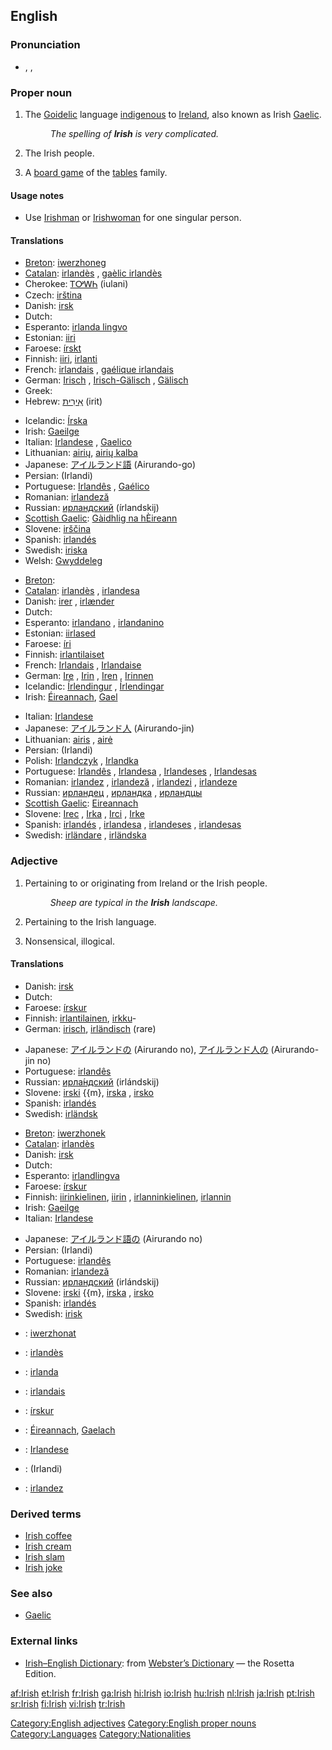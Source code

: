 {{rfc|most translations in ‘people collectively’ only mention one person}}
{{wikipedia}}
{{interwiktionary|code=ga}}
==English==

===Pronunciation===
* {{enPR|ī'rĭsh}}, {{IPA|/ˈaɪrɪʃ/}}, {{SAMPA|/"aIrIS/}}

===Proper noun===
{{en-proper noun}}

# The [[Goidelic]] language [[indigenous]] to [[Ireland]], also known as Irish [[Gaelic]].
#: ''The spelling of '''Irish''' is very complicated.''
# {{italbrac|collectively as a plural}} The Irish people.
# A [[board game]] of the [[tables]] family.

====Usage notes====
* Use [[Irishman]] or [[Irishwoman]] for one singular person.

====Translations====
{{trans-top|the language}}
* [[Breton]]: [[iwerzhoneg]] {{m}}
* [[Catalan]]: [[irlandès]] {{m}}, [[gaèlic irlandès]] {{m}}
* Cherokee: [[ᎢᎤᎳᏂ]] (iulani)
* Czech: [[irština]] {{f}}
* Danish: [[irsk]]
* Dutch: {{t+|nl|Iers|n}}
* Esperanto: [[irlanda lingvo]]
* Estonian: [[iiri]]
* Faroese: [[írskt]] {{n}}
* Finnish: [[iiri]], [[irlanti]]
* French: [[irlandais]] {{m}}, [[gaélique irlandais]] {{m}}
* German: [[Irisch]] {{n}}, [[Irisch-Gälisch]] {{n}}, [[Gälisch]] {{n}}
* Greek: {{t+|el|ιρλανδικά|n|p|tr=irlandiká}}
* Hebrew: [[אירית|אִירִית]] (irit)
{{trans-mid}}
* Icelandic: [[Írska]]
* Irish: [[Gaeilge]]
* Italian: [[Irlandese]] {{m}}, [[Gaelico]] {{m}}
* Lithuanian: [[airių]], [[airių kalba]]
* Japanese: [[アイルランド語]] (Airurando-go)
* Persian: {{FAchar|[[ایرلندی]]}} (Irlandi)
* Portuguese: [[Irlandês]] {{m}}, [[Gaélico]] {{m}}
* Romanian: [[irlandeză]] {{f}}
* Russian: [[ирландский]] (írlandskij) {{m}}
* [[Scottish Gaelic]]: [[Gàidhlig na hÈireann]] {{f}}
* Slovene: [[irščina]] {{f}}
* Spanish: [[irlandés]] {{m}}
* Swedish: [[iriska]] {{c}}
* Welsh: [[Gwyddeleg]]
{{trans-bottom}}

{{trans-top|the people}}
* [[Breton]]: {{t|br|Iwerzhoniz|p|xs=Breton}}
* [[Catalan]]: [[irlandès]] {{m}}, [[irlandesa]] {{f}}
* Danish: [[irer]] {{c}}, [[irlænder]] {{c}}
* Dutch: {{t|nl|Ieren||p}}
* Esperanto: [[irlandano]] {{m}}, [[irlandanino]] {{f}}
* Estonian: [[iirlased]]
* Faroese: [[íri]] {{m}}
* Finnish: [[irlantilainen|irlantilaiset]] {{p}}
* French: [[Irlandais]] {{m}}, [[Irlandaise]] {{f}}
* German: [[Ire]] {{m}}, [[Irin]] {{f}}, [[Iren]] {{m|p}}, [[Irinnen]] {{f|p}}
* Icelandic: [[Írlendingur]] {{m}}, [[Írlendingar]] {{p}}
* Irish: [[Éireannach]], [[Gael]]
{{trans-mid}}
* Italian: [[Irlandese]] {{m|f}}
* Japanese: [[アイルランド人]] (Airurando-jin)
* Lithuanian: [[airis]] {{m}}, [[airė]] {{f}}
* Persian: {{FAchar|[[ایرلندی]]}} (Irlandi)
* Polish: [[Irlandczyk]] {{m}}, [[Irlandka]] {{f}}
* Portuguese: [[Irlandês]] {{m}}, [[Irlandesa]] {{f}}, [[Irlandeses]] {{m|p}}, [[Irlandesas]] {{f|p}}
* Romanian: [[irlandez]] {{m}}, [[irlandeză]] {{f}}, [[irlandezi]] {{p}}, [[irlandeze]] {{f|p}}
* Russian: [[ирландец]] {{m}}, [[ирландка]] {{f}}, [[ирландцы]] {{p}}
* [[Scottish Gaelic]]: [[Eireannach]] {{m}}
* Slovene: [[Irec]] {{m}}, [[Irka]] {{f}}, [[Irci]] {{p}}, [[Irke]] {{f|p}}
* Spanish: [[irlandés]] {{m}}, [[irlandesa]] {{f}}, [[irlandeses]] {{m|p}}, [[irlandesas]] {{f|p}}
* Swedish: [[irländare]] {{m|f}}, [[irländska]] {{f}}
{{trans-bottom}}

{{trans-top|board game}}
{{trans-mid}}
{{trans-bottom}}

===Adjective===
{{en-adj|-}}

# Pertaining to or originating from Ireland or the Irish people.
#: ''Sheep are typical in the '''Irish''' landscape.''
# Pertaining to the Irish language.
# {{context|derogatory|colloquial}} Nonsensical, illogical.

{{rfex|particularly the last}}

====Translations====
{{trans-top|pertaining to or originating from Ireland or the Irish people}}
* Danish: [[irsk]]
* Dutch: {{t+|nl|Iers}}
* Faroese: [[írskur]]
* Finnish: [[irlantilainen]], [[irkku]]-
* German: [[irisch]], [[irländisch]] (rare)
{{trans-mid}}
* Japanese: [[アイルランド]]の (Airurando no), [[アイルランド人]]の (Airurando-jin no)
* Portuguese: [[irlandês]]
* Russian: [[ирландский|ирла́ндский]] (irlándskij)
* Slovene: [[irski]] {{m}, [[irska]] {{f}}, [[irsko]] {{n}}
* Spanish: [[irlandés]]
* Swedish: [[irländsk]]
{{trans-bottom}}

{{trans-top|pertaining to the language}}
* [[Breton]]: [[iwerzhonek]]
* [[Catalan]]: [[irlandès]]
* Danish: [[irsk]]
* Dutch: {{t+|nl|Iers}}
* Esperanto: [[irland]][[lingva]]
* Faroese: [[írskur]]
* Finnish: [[iiri|iirin]][[kielinen]], [[iiri|iirin]] {{italbrac|+ genitive}}, [[irlanti|irlannin]][[kielinen]], [[irlanti|irlannin]] {{italbrac|+ genitive}}
* Irish: [[Gaeilge]] {{italbrac|+ genitive}}
* Italian: [[Irlandese]]
{{trans-mid}}
* Japanese: [[アイルランド語]]の (Airurando no)
* Persian: {{FAchar|[[ایرلندی]]}} (Irlandi)
* Portuguese: [[irlandês]]
* Romanian: [[irlandeză]]
* Russian: [[ирландский]] (irlándskij)
* Slovene: [[irski]] {{m}, [[irska]] {{f}}, [[irsko]] {{n}}
* Spanish: [[irlandés]]
* Swedish: [[irisk]]
{{trans-bottom}}

{{trans-top|nonsensical}}
{{trans-mid}}
{{trans-bottom}}

{{checktrans-top}}
* {{ttbc|Breton}}: [[iwerzhonat]]
* {{ttbc|Catalan}}: [[irlandès]]
* {{ttbc|Esperanto}}: [[irlanda]]
* {{ttbc|French}}: [[irlandais]]
* {{ttbc|Icelandic}}: [[írskur]]
* {{ttbc|Irish}}: [[Éireannach]], [[Gaelach]]
{{checktrans-mid}}
* {{ttbc|Italian}}: [[Irlandese]]
* {{ttbc|Persian}}: {{FAchar|[[ایرلندی]]}} (Irlandi)
* {{ttbc|Romanian}}: [[irlandez]]
{{checktrans-bottom}}

===Derived terms===
* [[Irish coffee]]
* [[Irish cream]]
* [[Irish slam]]
* [[Irish joke]]

===See also===
* [[Gaelic]]

===External links===
* [http://www.websters-online-dictionary.org/definition/Irish-english/ Irish–English Dictionary]: from [http://www.websters-online-dictionary.org/ Webster’s Dictionary] — the Rosetta Edition.
{{ethnologue|code=gle}}

[[Category:English adjectives]]
[[Category:English proper nouns]]
[[Category:Languages]]
[[Category:Nationalities]]

[[af:Irish]]
[[et:Irish]]
[[fr:Irish]]
[[ga:Irish]]
[[hi:Irish]]
[[io:Irish]]
[[hu:Irish]]
[[nl:Irish]]
[[ja:Irish]]
[[pt:Irish]]
[[sr:Irish]]
[[fi:Irish]]
[[vi:Irish]]
[[tr:Irish]]